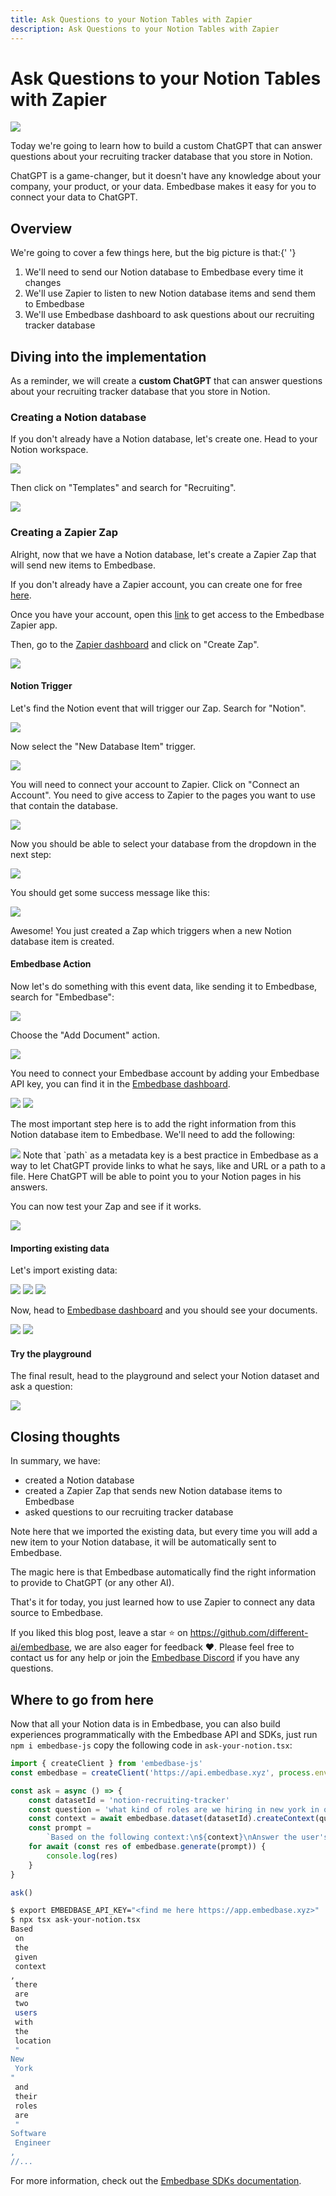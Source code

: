 ```yaml
---
title: Ask Questions to your Notion Tables with Zapier
description: Ask Questions to your Notion Tables with Zapier
---
```



# Ask Questions to your Notion Tables with Zapier

<Image src="/zapier-notion-demo.gif" width={800} height={500} />

Today we're going to learn how to build a custom ChatGPT that can answer questions
about your recruiting tracker database that you store in Notion.

ChatGPT is a game-changer, but it doesn't have any knowledge about your company, your product, or your data. Embedbase makes it easy for you to connect your data to ChatGPT.

## Overview

We're going to cover a few things here, but the big picture is that:{' '}

1. We'll need to send our Notion database to Embedbase every time it changes
2. We'll use Zapier to listen to new Notion database items and send them to Embedbase
3. We'll use Embedbase dashboard to ask questions about our recruiting tracker database

## Diving into the implementation

As a reminder, we will create a **custom ChatGPT** that can answer questions about your recruiting tracker database that you store in Notion.

### Creating a Notion database

If you don't already have a Notion database, let's create one. Head to your Notion workspace.

<Image src="/zapier-notion-click-templates.png" width={800} height={500} />

Then click on "Templates" and search for "Recruiting".

<Image src="/zapier-notion-search-recruiting.png" width={800} height={500} />


### Creating a Zapier Zap

Alright, now that we have a Notion database, let's create a Zapier Zap that will send new items to Embedbase.

If you don't already have a Zapier account, you can create one for free [here](https://zapier.com/sign-up/).

Once you have your account, open this [link](https://zapier.com/developer/public-invite/182530/927341e3ac2eca4b5602dcf23f0df074/) to get
access to the Embedbase Zapier app.

Then, go to the [Zapier dashboard](https://zapier.com/app/dashboard) and click on "Create Zap".

<Image src="/zapier-create-zap.png" width={800} height={500} />

#### Notion Trigger

Let's find the Notion event that will trigger our Zap. Search for "Notion".

<Image src="/zapier-search-notion.png" width={800} height={500} />

Now select the "New Database Item" trigger.

<Image src="/zapier-select-new-database-item.png" width={800} height={500} />

You will need to connect your account to Zapier. Click on "Connect an Account".
You need to give access to Zapier to the pages you want to use that contain the database.

<Image src="/zapier-connect-account.png" width={800} height={500} />

Now you should be able to select your database from the dropdown in the next step:

<Image src="/zapier-select-database.png" width={800} height={500} />

You should get some success message like this:

<Image src="/zapier-success.png" width={800} height={500} />

Awesome! You just created a Zap which triggers when a new Notion database item is created.

#### Embedbase Action

Now let's do something with this event data, like sending it to Embedbase,
search for "Embedbase":

<Image src="/zapier-search-embedbase.png" width={800} height={500} />

Choose the "Add Document" action.

<Image src="/zapier-select-add-document.png" width={800} height={500} />

You need to connect your Embedbase account by adding your Embedbase API key, you can find it in the [Embedbase dashboard](https://app.embedbase.xyz/dashboard).

<Image src="/zapier-add-api-key.png" width={800} height={500} />

<Image src="/copy-api-key.png" width={800} height={500} />

The most important step here is to add the right information from this Notion database item to Embedbase. We'll need to add the following:

<Image src="/zapier-add-document.png" width={800} height={500} />

<Callout type="info" emoji="ℹ️">
  Note that `path` as a metadata key is a best practice in Embedbase as a way to let ChatGPT provide links to what he says, like and URL or a path to a file.
  Here ChatGPT will be able to point you to your Notion pages in his answers.
</Callout>

You can now test your Zap and see if it works.

<Image src="/zapier-notion-publish.png" width={800} height={500} />

#### Importing existing data

Let's import existing data:

<Image src="/zapier-notion-import-existing-data-one.png" width={800} height={500} />
<Image src="/zapier-notion-import-existing-data-two.png" width={800} height={500} />
<Image src="/zapier-notion-import-existing-data-three.png" width={800} height={500} />

Now, head to [Embedbase dashboard](https://app.embedbase.xyz/dashboard) and you should see your documents.

<Image src="/zapier-notion-dashboard-click-dataset.png" width={800} height={500} />
<Image src="/zapier-notion-explorer.png" width={800} height={500} />

#### Try the playground

The final result, head to the playground and select your Notion dataset and ask a question:

<Image src="/zapier-notion-demo.gif" width={800} height={500} />

## Closing thoughts

In summary, we have:

- created a Notion database
- created a Zapier Zap that sends new Notion database items to Embedbase
- asked questions to our recruiting tracker database

Note here that we imported the existing data, but every time you will add a new item to your Notion database, it will be automatically sent to Embedbase.

The magic here is that Embedbase automatically find the right information to provide to ChatGPT (or any other AI).

That's it for today, you just learned how to use Zapier to connect any data source to Embedbase.

If you liked this blog post, leave a star ⭐️ on https://github.com/different-ai/embedbase, we are also eager for feedback ❤️.
Please feel free to contact us for any help or join the [Embedbase Discord](https://discord.gg/pMNeuGrDky) if you have any questions.

## Where to go from here

Now that all your Notion data is in Embedbase, you can also build experiences programmatically with the Embedbase API and SDKs,
just run `npm i embedbase-js` copy the following code in `ask-your-notion.tsx`:


```ts filename="ask-your-notion.tsx" copy
import { createClient } from 'embedbase-js'
const embedbase = createClient('https://api.embedbase.xyz', process.env.EMBEDBASE_API_KEY)

const ask = async () => {
    const datasetId = 'notion-recruiting-tracker'
    const question = 'what kind of roles are we hiring in new york in q2?'
    const context = await embedbase.dataset(datasetId).createContext(question)
    const prompt =
        `Based on the following context:\n${context}\nAnswer the user's question: ${question}`
    for await (const res of embedbase.generate(prompt)) {
        console.log(res)
    }
}

ask()
```

```bash
$ export EMBEDBASE_API_KEY="<find me here https://app.embedbase.xyz>"
$ npx tsx ask-your-notion.tsx 
Based
 on
 the
 given
 context
,
 there
 are
 two
 users
 with
 the
 location
 "
New
 York
"
 and
 their
 roles
 are
 "
Software
 Engineer
,
//...
```

For more information, check out the [Embedbase SDKs documentation](https://docs.embedbase.xyz/sdk).
